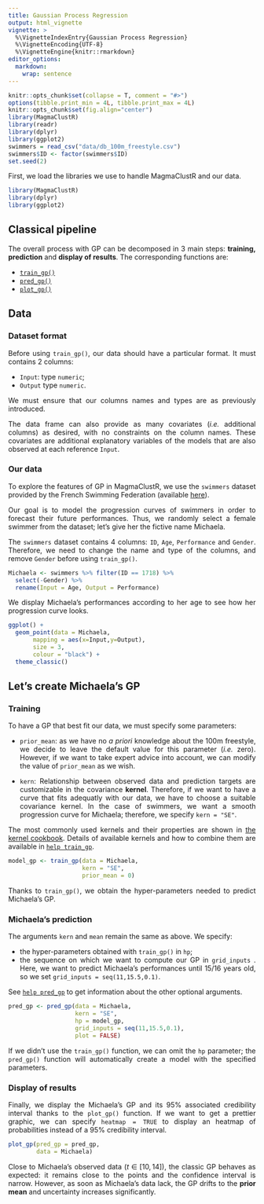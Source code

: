 ```yaml
---
title: Gaussian Process Regression
output: html_vignette
vignette: >
  %\VignetteIndexEntry{Gaussian Process Regression}
  %\VignetteEncoding{UTF-8}
  %\VignetteEngine{knitr::rmarkdown}
editor_options: 
  markdown: 
    wrap: sentence
---
```


<style>
body {
text-align: justify}
</style>

```r
knitr::opts_chunk$set(collapse = T, comment = "#>")
options(tibble.print_min = 4L, tibble.print_max = 4L)
knitr::opts_chunk$set(fig.align="center")
library(MagmaClustR)
library(readr)
library(dplyr)
library(ggplot2)
swimmers = read_csv("data/db_100m_freestyle.csv")
swimmers$ID <- factor(swimmers$ID)
set.seed(2)
```

First, we load the libraries we use to handle MagmaClustR and our data.

```r
library(MagmaClustR)
library(dplyr)
library(ggplot2)
```

## Classical pipeline

The overall process with GP can be decomposed in 3 main steps: **training, prediction** and **display of results**.
The corresponding functions are:

-   [`train_gp()`](https://arthurleroy.github.io/MagmaClustR/reference/train_magma.html)
-   [`pred_gp()`](https://arthurleroy.github.io/MagmaClustR/reference/pred_gp.html)
-   [`plot_gp()`](https://arthurleroy.github.io/MagmaClustR/reference/plot_gp.html)

## Data

### Dataset format

Before using `train_gp()`, our data should have a particular format. It must contains 2 columns:

*   `Input`: type `numeric`;
*   `Output` type `numeric`. 

We must ensure that our columns names and types are as previously introduced.

The data frame can also provide as many covariates (*i.e.* additional columns) as desired, with no constraints on the column names. These covariates are additional explanatory variables of the models that are also observed at each reference `Input`.


### Our data

To explore the features of GP in MagmaClustR, we use the `swimmers` dataset provided by the French Swimming Federation (available [here](https://github.com/ArthurLeroy/MAGMAclust/blob/master/Real_Data_Study/Data/db_100m_freestyle.csv)).

Our goal is to model the progression curves of swimmers in order to forecast their future performances. Thus, we randomly select a female swimmer from the dataset; let's give her the fictive name Michaela.

The `swimmers` dataset contains 4 columns: `ID`, `Age`, `Performance` and `Gender`.
Therefore, we need to change the name and type of the columns, and remove `Gender` before using `train_gp()`.

```r
Michaela <- swimmers %>% filter(ID == 1718) %>% 
  select(-Gender) %>% 
  rename(Input = Age, Output = Performance)
```

We display Michaela's performances according to her age to see how her progression curve looks.

```r
ggplot() +
  geom_point(data = Michaela,
       mapping = aes(x=Input,y=Output),
       size = 3,
       colour = "black") +
  theme_classic()
```

## Let's create Michaela's GP

### Training

To have a GP that best fit our data, we must specify some parameters:

*   `prior_mean`: as we have no *a priori* knowledge about the 100m freestyle, we decide to leave the default value for this parameter (*i.e.* zero). However, if we want to take expert advice into account, we can modify the value of `prior_mean` as we wish.

*   `kern`: Relationship between observed data and prediction targets are customizable in the covariance **kernel**.
Therefore, if we want to have a curve that fits adequatly with our data, we have to choose a suitable covariance kernel.
In the case of swimmers, we want a smooth progression curve for Michaela; therefore, we specify `kern = "SE"`.

The most commonly used kernels and their properties are shown in [the kernel cookbook](https://www.cs.toronto.edu/~duvenaud/cookbook/).
Details of available kernels and how to combine them are available in [`help train_gp`](https://arthurleroy.github.io/MagmaClustR/reference/train_gp.html). 


```r
model_gp <- train_gp(data = Michaela,
                     kern = "SE",
                     prior_mean = 0)
```

Thanks to `train_gp()`, we obtain the hyper-parameters needed to predict Michaela's GP.

### Michaela's prediction

The arguments `kern` and `mean` remain the same as above. We specify:

*   the hyper-parameters obtained with `train_gp()` in `hp`;
*   the sequence on which we want to compute our GP in `grid_inputs` . Here, we want to predict Michaela's performances until 15/16 years old, so we set `grid_inputs = seq(11,15.5,0.1)`.

See [`help pred_gp`](https://arthurleroy.github.io/MagmaClustR/reference/pred_gp.html) to get information about the other optional arguments.

```r
pred_gp <- pred_gp(data = Michaela,
                   kern = "SE",
                   hp = model_gp,
                   grid_inputs = seq(11,15.5,0.1),
                   plot = FALSE) 
```


If we didn't use the `train_gp()` function, we can omit the `hp` parameter; the `pred_gp()` function will automatically create a model with the specified parameters.


### Display of results

Finally, we display the Michaela's GP and its 95% associated credibility interval thanks to the `plot_gp()` function. If we want to get a prettier graphic, we can specify `heatmap = TRUE` to display an heatmap of probabilities instead of a 95% credibility interval.

```r
plot_gp(pred_gp = pred_gp,
        data = Michaela)
```


Close to Michaela’s observed data ($t \in [ 10, 14 ]$), the classic GP behaves as expected: it remains close to the points and the confidence interval is narrow.
However, as soon as Michaela’s data lack, the GP drifts to the **prior mean** and uncertainty increases significantly.




